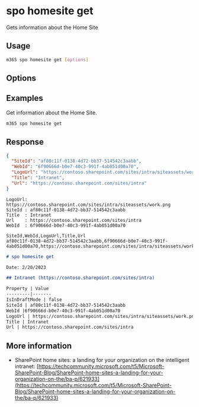 
# spo homesite get

Gets information about the Home Site

## Usage

```sh
m365 spo homesite get [options]
```

## Options

<Global />

## Examples

Get information about the Home Site.

```sh
m365 spo homesite get
```

## Response

<Tabs>
  <TabItem value="json" label="JSON">

  ```json
  {
    "SiteId": "af80c11f-0138-4d72-bb37-514542c3aabb",
    "WebId": "6f90666d-b0e7-40c3-991f-4ab051d00a70",
    "LogoUrl": "https://contoso.sharepoint.com/sites/intra/siteassets/work.png",
    "Title": "Intranet",
    "Url": "https://contoso.sharepoint.com/sites/intra"
  }
  ```

  </TabItem>
  <TabItem value="text" label="Text">

  ```text
  LogoUrl: https://contoso.sharepoint.com/sites/intra/siteassets/work.png
  SiteId : af80c11f-0138-4d72-bb37-514542c3aabb
  Title  : Intranet
  Url    : https://contoso.sharepoint.com/sites/intra
  WebId  : 6f90666d-b0e7-40c3-991f-4ab051d00a70
  ```

  </TabItem>
  <TabItem value="csv" label="CSV">

  ```csv
  SiteId,WebId,LogoUrl,Title,Url
  af80c11f-0138-4d72-bb37-514542c3aabb,6f90666d-b0e7-40c3-991f-4ab051d00a70,https://contoso.sharepoint.com/sites/intra/siteassets/work.png,Intranet,https://contoso.sharepoint.com/sites/intra
  ```

  </TabItem>
  <TabItem value="md" label="Markdown">

  ```md
  # spo homesite get

  Date: 2/20/2023

  ## Intranet (https://contoso.sharepoint.com/sites/intra)

  Property | Value
  ---------|-------
  IsInDraftMode | false
  SiteId | af80c11f-0138-4d72-bb37-514542c3aabb
  WebId |6f90666d-b0e7-40c3-991f-4ab051d00a70
  LogoUrl | https://contoso.sharepoint.com/sites/intra/siteassets/work.png
  Title | Intranet
  Url | https://contoso.sharepoint.com/sites/intra
  ```

  </TabItem>
</Tabs>

## More information

- SharePoint home sites: a landing for your organization on the intelligent intranet: [https://techcommunity.microsoft.com/t5/Microsoft-SharePoint-Blog/SharePoint-home-sites-a-landing-for-your-organization-on-the/ba-p/621933](https://techcommunity.microsoft.com/t5/Microsoft-SharePoint-Blog/SharePoint-home-sites-a-landing-for-your-organization-on-the/ba-p/621933)
